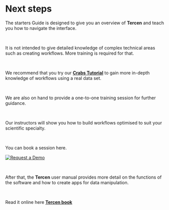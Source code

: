# Next steps

The starters Guide is designed to give you an overview of __Tercen__ and teach you how to navigate the interface.

\

It is not intended to give detailed knowledge of complex technical areas such as creating workflows. More training is required for that.

\

We recommend that you try our [__Crabs Tutorial__](https://tercen.github.io/crabs_tutorial/) to gain more in-depth knowledge of workflows using a real data set. 

\

We are also on hand to provide a one-to-one training session for further guidance.

\

Our instructors will show you how to build workflows optimised to suit your scientific specialty.

\

You can book a session here.

[![Request a Demo](images/button.png)](https://calendly.com/tercen-demo/tercen-demo)

\

After that, the __Tercen__ user manual provides more detail on the functions of the software and how to create apps for data manipulation.

\

Read it online here [__Tercen book__](https://tercen.github.io/tercen-book/)







